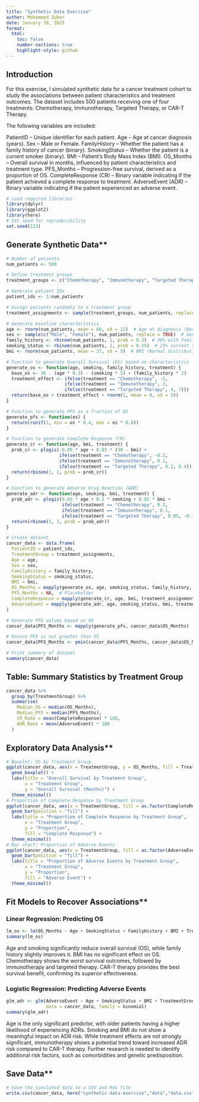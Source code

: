```yaml
---
title: "Synthetic Data Exercise"
author: Mohammed Zuber
date: January 30, 2025
format:
  html:
    toc: false
    number-sections: true
    highlight-style: github
---
```


## Introduction
For this exercise, I simulated synthetic data for a cancer treatment cohort to study the associations between patient characteristics and treatment outcomes. The dataset includes 500 patients receiving one of four treatments: Chemotherapy, Immunotherapy, Targeted Therapy, or CAR-T Therapy.

The following variables are included:

PatientID – Unique identifier for each patient.
Age – Age at cancer diagnosis (years).
Sex – Male or Female.
FamilyHistory – Whether the patient has a family history of cancer (binary).
SmokingStatus – Whether the patient is a current smoker (binary).
BMI – Patient’s Body Mass Index (BMI).
OS_Months – Overall survival in months, influenced by patient characteristics and treatment type.
PFS_Months – Progression-free survival, derived as a proportion of OS.
CompleteResponse (CR) – Binary variable indicating if the patient achieved a complete response to treatment.
AdverseEvent (ADR) – Binary variable indicating if the patient experienced an adverse event.


```r
# Load required libraries
library(dplyr)
library(ggplot2)
library(here)
# Set seed for reproducibility
set.seed(123)
```

## Generate Synthetic Data**

```r
# Number of patients
num_patients <- 500  

# Define treatment groups
treatment_groups <- c("Chemotherapy", "Immunotherapy", "Targeted Therapy", "CAR-T Therapy")

# Generate patient IDs
patient_ids <- 1:num_patients

# Assign patients randomly to a treatment group
treatment_assignments <- sample(treatment_groups, num_patients, replace = TRUE)

# Generate baseline characteristics
age <- rnorm(num_patients, mean = 60, sd = 12)  # Age at diagnosis (Normal distribution)
sex <- sample(c("Male", "Female"), num_patients, replace = TRUE)  # Gender
family_history <- rbinom(num_patients, 1, prob = 0.3)  # 30% with family history
smoking_status <- rbinom(num_patients, 1, prob = 0.25)  # 25% current smokers
bmi <- rnorm(num_patients, mean = 27, sd = 5)  # BMI (Normal distribution)

# Function to generate Overall Survival (OS) based on characteristics
generate_os <- function(age, smoking, family_history, treatment) {
  base_os <- 36 - (age * 0.3) - (smoking * 5) + (family_history * 2)
  treatment_effect <- ifelse(treatment == "Chemotherapy", -5, 
                      ifelse(treatment == "Immunotherapy", 2, 
                      ifelse(treatment == "Targeted Therapy", 4, 7)))
  return(base_os + treatment_effect + rnorm(1, mean = 0, sd = 5))
}

# Function to generate PFS as a fraction of OS
generate_pfs <- function(os) {
  return(runif(1, min = os * 0.4, max = os * 0.8))
}

# Function to generate Complete Response (CR)
generate_cr <- function(age, bmi, treatment) {
  prob_cr <- plogis(-0.05 * age + 0.03 * (30 - bmi) + 
                    ifelse(treatment == "Chemotherapy", -0.2, 
                    ifelse(treatment == "Immunotherapy", 0.1, 
                    ifelse(treatment == "Targeted Therapy", 0.2, 0.4))))
  return(rbinom(1, 1, prob = prob_cr))
}

# Function to generate Adverse Drug Reaction (ADR)
generate_adr <- function(age, smoking, bmi, treatment) {
  prob_adr <- plogis(0.03 * age + 0.1 * smoking + 0.02 * bmi + 
                     ifelse(treatment == "Chemotherapy", 0.3, 
                     ifelse(treatment == "Immunotherapy", 0.1, 
                     ifelse(treatment == "Targeted Therapy", 0.05, -0.1))))
  return(rbinom(1, 1, prob = prob_adr))
}

# Create dataset
cancer_data <- data.frame(
  PatientID = patient_ids,
  TreatmentGroup = treatment_assignments,
  Age = age,
  Sex = sex,
  FamilyHistory = family_history,
  SmokingStatus = smoking_status,
  BMI = bmi,
  OS_Months = mapply(generate_os, age, smoking_status, family_history, treatment_assignments),
  PFS_Months = NA,  # Placeholder
  CompleteResponse = mapply(generate_cr, age, bmi, treatment_assignments),
  AdverseEvent = mapply(generate_adr, age, smoking_status, bmi, treatment_assignments)
)

# Generate PFS values based on OS
cancer_data$PFS_Months <- mapply(generate_pfs, cancer_data$OS_Months)

# Ensure PFS is not greater than OS
cancer_data$PFS_Months <- pmin(cancer_data$PFS_Months, cancer_data$OS_Months)

# Print summary of dataset
summary(cancer_data)
```


## **Table: Summary Statistics by Treatment Group**
```r
cancer_data %>%
  group_by(TreatmentGroup) %>%
  summarise(
    Median_OS = median(OS_Months),
    Median_PFS = median(PFS_Months),
    CR_Rate = mean(CompleteResponse) * 100,
    ADR_Rate = mean(AdverseEvent) * 100
  )
```
## Exploratory Data Analysis**

```r
# Boxplot: OS by Treatment Group
ggplot(cancer_data, aes(x = TreatmentGroup, y = OS_Months, fill = TreatmentGroup)) +
  geom_boxplot() +
  labs(title = "Overall Survival by Treatment Group",
       x = "Treatment Group",
       y = "Overall Survival (Months)") +
  theme_minimal()
# Proportion of Complete Response by Treatment Group
ggplot(cancer_data, aes(x = TreatmentGroup, fill = as.factor(CompleteResponse))) +
  geom_bar(position = "fill") +
  labs(title = "Proportion of Complete Response by Treatment Group",
       x = "Treatment Group",
       y = "Proportion",
       fill = "Complete Response") +
  theme_minimal()
# Bar chart: Proportion of Adverse Events
ggplot(cancer_data, aes(x = TreatmentGroup, fill = as.factor(AdverseEvent))) +
  geom_bar(position = "fill") +
  labs(title = "Proportion of Adverse Events by Treatment Group",
       x = "Treatment Group",
       y = "Proportion",
       fill = "Adverse Event") +
  theme_minimal()
```

## Fit Models to Recover Associations**

### **Linear Regression: Predicting OS**
```r
lm_os <- lm(OS_Months ~ Age + SmokingStatus + FamilyHistory + BMI + TreatmentGroup, data = cancer_data)
summary(lm_os)
```
Age and smoking significantly reduce overall survival (OS), while family history slightly improves it. BMI has no significant effect on OS. Chemotherapy shows the worst survival outcomes, followed by immunotherapy and targeted therapy. CAR-T therapy provides the best survival benefit, confirming its superior effectiveness.

### **Logistic Regression: Predicting Adverse Events**
```r
glm_adr <- glm(AdverseEvent ~ Age + SmokingStatus + BMI + TreatmentGroup, 
               data = cancer_data, family = binomial)
summary(glm_adr)
```
Age is the only significant predictor, with older patients having a higher likelihood of experiencing ADRs. Smoking and BMI do not show a meaningful impact on ADR risk. While treatment effects are not strongly significant, immunotherapy shows a potential trend toward increased ADR risk compared to CAR-T therapy. Further research is needed to identify additional risk factors, such as comorbidities and genetic predisposition.

## Save Data**
```r
# Save the simulated data to a CSV and Rds file
write.csv(cancer_data, here("synthetic-data-exercise","data","data.csv"), row.names = FALSE)
```